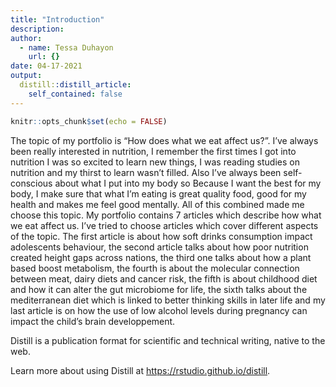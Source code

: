 ```yaml
---
title: "Introduction"
description:
author:
  - name: Tessa Duhayon
    url: {}
date: 04-17-2021
output:
  distill::distill_article:
    self_contained: false
---
```


```r
knitr::opts_chunk$set(echo = FALSE)
```
The topic of my portfolio is "How does what we eat affect us?". I've always been really interested in nutrition, I remember the first times I got into nutrition I was so excited to learn new things, I was reading studies on nutrition and my thirst to learn wasn't filled. Also I've always been self-conscious about what I put into my body so Because I want the best for my body, I make sure that what I'm eating is great quality food, good for my health and makes me feel good mentally. All of this combined made me choose this topic. My portfolio contains 7 articles which describe how what we eat affect us. I've tried to choose articles which cover different aspects of the topic. The first article is about how soft drinks consumption impact adolescents behaviour, the second article talks about how poor nutrition created height gaps across nations, the third one talks about how a plant based boost metabolism, the fourth is about the molecular connection between meat, dairy diets and cancer risk, the fifth is about childhood diet and how it can alter the gut microbiome for life, the sixth talks about the mediterranean diet which is linked to better thinking skills in later life and my last article is on how the use of low alcohol levels during pregnancy can impact the child's brain developpement.

Distill is a publication format for scientific and technical writing, native to the web.

Learn more about using Distill at <https://rstudio.github.io/distill>.

